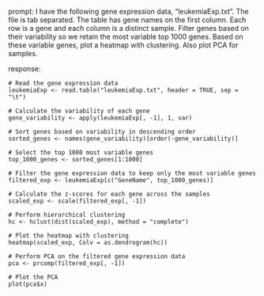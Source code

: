 prompt:
I have the following gene expression data, "leukemiaExp.txt". The file is tab separated. The table has gene names on the first column. Each row is a gene and each column is a distinct sample. Filter genes based on their variability so we retain the most variable top 1000 genes. Based on these variable genes, plot a heatmap with clustering. Also plot PCA for samples.

response:
```
# Read the gene expression data
leukemiaExp <- read.table("leukemiaExp.txt", header = TRUE, sep = "\t")

# Calculate the variability of each gene
gene_variability <- apply(leukemiaExp[, -1], 1, var)

# Sort genes based on variability in descending order
sorted_genes <- names(gene_variability)[order(-gene_variability)]

# Select the top 1000 most variable genes
top_1000_genes <- sorted_genes[1:1000]

# Filter the gene expression data to keep only the most variable genes
filtered_exp <- leukemiaExp[c("GeneName", top_1000_genes)]

# Calculate the z-scores for each gene across the samples
scaled_exp <- scale(filtered_exp[, -1])

# Perform hierarchical clustering
hc <- hclust(dist(scaled_exp), method = "complete")

# Plot the heatmap with clustering
heatmap(scaled_exp, Colv = as.dendrogram(hc))

# Perform PCA on the filtered gene expression data
pca <- prcomp(filtered_exp[, -1])

# Plot the PCA
plot(pca$x)
```

